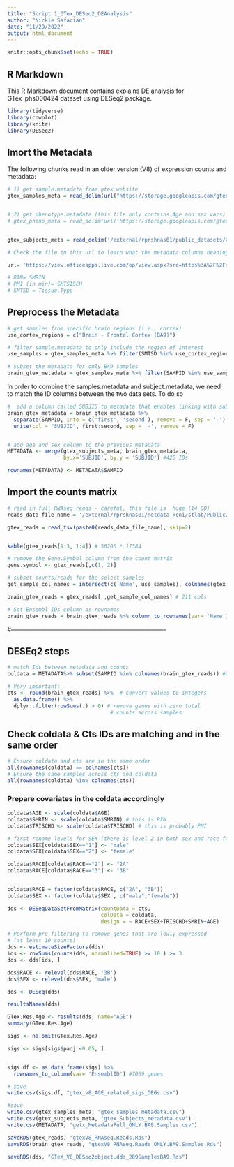 ```yaml
---
title: "Script 1_GTex_DESeq2_DEAnalysis"
author: "Nickie Safarian"
date: "11/29/2022"
output: html_document
---
```


```r
knitr::opts_chunk$set(echo = TRUE)
```

## R Markdown

This R Markdown document contains explains DE analysis for GTex_phs000424 
dataset using DESeq2 package.

```r


library(tidyverse)
library(cowplot)
library(knitr)
library(DESeq2)

```

## Imort the Metadata

The following chunks read in an older version (V8) of expression counts and metadata:

```r

# 1) get sample.metadata from gtex website
gtex_samples_meta = read_delim(url("https://storage.googleapis.com/gtex_analysis_v8/annotations/GTEx_Analysis_v8_Annotations_SampleAttributesDS.txt"), delim = '\t')


# 2) get phenotype.metadata (this file only contains Age and sex vars)
# gtex_pheno_meta = read_delim(url('https://storage.googleapis.com/gtex_analysis_v8/annotations/GTEx_Analysis_v8_Annotations_SubjectPhenotypesDS.txt'), delim = '\t')


gtex_subjects_meta = read_delim('/external/rprshnas01/public_datasets/GTEX/GTEx_phs000424/dbGaP-32731/Version8/Phenotype_Data/phs000424.v8.pht002742.v8.p2.c1.GTEx_Subject_Phenotypes.GRU.txt.gz', delim = '\t', skip = 10)


```


```r

# Check the file in this url to learn what the metadata columns headings code for:

url= 'https://view.officeapps.live.com/op/view.aspx?src=https%3A%2F%2Fstorage.googleapis.com%2Fgtex_analysis_v8%2Fannotations%2FGTEx_Analysis_v8_Annotations_SampleAttributesDD.xlsx&wdOrigin=BROWSELINK'

# RIN= SMRIN
# PMI (in min)= SMTSISCH
# SMTSD = Tissue.Type 


```

## Preprocess the Metadata

```r

# get samples from specific brain regions (i.e., cortex)
use_cortex_regions = c("Brain - Frontal Cortex (BA9)")

# filter sample.metadata to only include the region of interest
use_samples = gtex_samples_meta %>% filter(SMTSD %in% use_cortex_regions) %>% pull(SAMPID) #425 samples are from BA9

# subset the metadata for only BA9 samples
brain_gtex_metadata = gtex_samples_meta %>% filter(SAMPID %in% use_samples) 

```

In order to combine the samples.metadata and subject.metadata, we need to match the ID columns between the two data sets. To do so

```r

#  add a column called SUBJID to metadata that enables linking with subject metadata
brain_gtex_metadata = brain_gtex_metadata %>% 
  separate(SAMPID, into = c('first', 'second'), remove = F, sep = '-') %>% 
  unite(col = "SUBJID", first:second, sep = '-', remove = F) 


# add age and sex column to the previous metadata
METADATA <- merge(gtex_subjects_meta, brain_gtex_metadata, 
                  by.x='SUBJID', by.y = 'SUBJID') #425 IDs

rownames(METADATA) <- METADATA$SAMPID

```

## Import the counts matrix

```r

# read in full RNAseq reads - careful, this file is  huge (14 GB)
reads_data_file_name = '/external/rprshnas01/netdata_kcni/stlab/Public/GTEx/GTEx_Analysis_2017-06-05_v8_RNASeQCv1.1.9_gene_reads.gct'

gtex_reads = read_tsv(paste0(reads_data_file_name), skip=2)


kable(gtex_reads[1:3, 1:4]) # 56200 * 17384 

```


```r

# remove the Gene.Symbol column from the count matrix
gene.symbol <- gtex_reads[,c(1, 2)]

# subset counts/reads for the select samples
get_sample_col_names = intersect(c('Name', use_samples), colnames(gtex_reads))

brain_gtex_reads = gtex_reads[ ,get_sample_col_names] # 211 cols

# Set Ensembl IDs column as rownames
brain_gtex_reads = brain_gtex_reads %>% column_to_rownames(var= 'Name')

```


#----------------------------------------------------------------------------

## DESEq2 steps


```r

# match Ids between metadata and counts
coldata = METADATA%>% subset(SAMPID %in% colnames(brain_gtex_reads)) #209

# Very important:
cts <- round(brain_gtex_reads) %>%  # convert values to integers
  as.data.frame() %>%
  dplyr::filter(rowSums(.) > 0) # remove genes with zero total 
                                 # counts across samples

```

## Check coldata & Cts IDs are matching and in the same order

```r

# Ensure coldata and cts are in the same order
all(rownames(coldata) == colnames(cts))
# Ensure the same samples across cts and coldata
all(rownames(coldata) %in% colnames(cts))

```

### Prepare covariates in the coldata accordingly

```r

coldata$AGE <- scale(coldata$AGE)
coldata$SMRIN <- scale(coldata$SMRIN) # this is RIN
coldata$TRISCHD <- scale(coldata$TRISCHD) # this is probably PMI

# first rename levels for SEX (there is level 2 in both sex and race factors, so one has to change before making DESeq2 object)
coldata$SEX[coldata$SEX=="1"] <- "male"
coldata$SEX[coldata$SEX=="2"] <- "female"

coldata$RACE[coldata$RACE=="2"] <- "2A"
coldata$RACE[coldata$RACE=="3"] <- "3B"


coldata$RACE = factor(coldata$RACE, c("2A", "3B"))
coldata$SEX <- factor(coldata$SEX , c("male","female"))


```


```r

dds <- DESeqDataSetFromMatrix(countData = cts, 
                              colData = coldata, 
                              design = ~ RACE+SEX+TRISCHD+SMRIN+AGE)
```

```r

# Perform pre-filtering to remove genes that are lowly expressed 
# (at least 10 counts)
dds <- estimateSizeFactors(dds)
ids <- rowSums(counts(dds, normalized=TRUE) >= 10 ) >= 3 
dds <- dds[ids, ]

```

```r

dds$RACE <- relevel(dds$RACE, '3B')
dds$SEX <- relevel(dds$SEX, 'male')

```

```r

dds <- DESeq(dds)

```

```r

resultsNames(dds) 
```

```r

GTex.Res.Age <- results(dds, name="AGE")
summary(GTex.Res.Age)

```




```r

sigs <- na.omit(GTex.Res.Age) 

sigs <- sigs[sigs$padj <0.05, ] 


sigs.df <- as.data.frame(sigs) %>%
  rownames_to_column(var= 'EnsemblID') #7069 genes

# save
write.csv(sigs.df, "gtex_v8_AGE_related_sigs_DEGs.csv")


```


```r
#save 
write.csv(gtex_samples_meta, "gtex_samples_metadata.csv")
write.csv(gtex_subjects_meta, "gtex_Subjects_metadata.csv")
write.csv(METADATA, "getx_MetadataFull_ONLY.BA9.Samples.csv")

saveRDS(gtex_reads, "gtexV8_RNAseq.Reads.Rds")
saveRDS(brain_gtex_reads, "gtexV8_RNAseq.Reads_ONLY.BA9.Samples.Rds")

saveRDS(dds, "GTeX_V8_DESeq2object.dds_209SamplesBA9.Rds")

```






